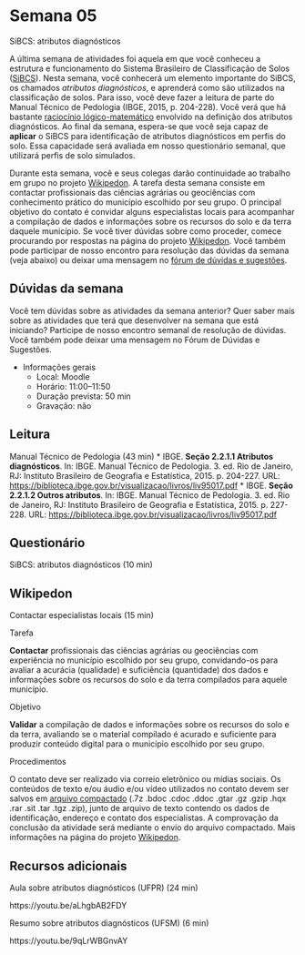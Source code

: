 # Semana 05

SiBCS: atributos diagnósticos

A última semana de atividades foi aquela em que você conheceu a estrutura e funcionamento do Sistema Brasileiro de Classificação de Solos ([SiBCS](https://www.embrapa.br/en/solos/sibcs)). Nesta semana, você conhecerá um elemento importante do SiBCS, os chamados _atributos diagnósticos_, e aprenderá como são utilizados na classificação de solos. Para isso, você deve fazer a leitura de parte do Manual Técnico de Pedologia (IBGE, 2015, p. 204-228). Você verá que há bastante [raciocínio lógico-matemático](https://pt.wikipedia.org/wiki/Racioc%C3%ADnio_l%C3%B3gico-matem%C3%A1tico) envolvido na definição dos atributos diagnósticos. Ao final da semana, espera-se que você seja capaz de __aplicar__ o SiBCS para identificação de atributos diagnósticos em perfis do solo. Essa capacidade será avaliada em nosso questionário semanal, que utilizará perfis de solo simulados.

Durante esta semana, você e seus colegas darão continuidade ao trabalho em grupo no projeto [Wikipedon](https://pt.wikiversity.org/wiki/Wikipedon). A tarefa desta semana consiste em contactar profissionais das ciências agrárias ou geociências com conhecimento prático do município escolhido por seu grupo. O principal objetivo do contato é convidar alguns especialistas locais para acompanhar a compilação de dados e informações sobre os recursos do solo e da terra daquele município. Se você tiver dúvidas sobre como proceder, comece procurando por respostas na página do projeto [Wikipedon](https://pt.wikiversity.org/wiki/Wikipedon). Você também pode participar de nosso encontro para resolução das dúvidas da semana (veja abaixo) ou deixar uma mensagem no [fórum de dúvidas e sugestões](https://moodle.utfpr.edu.br/mod/forum/view.php?id=573329).

## Dúvidas da semana

Você tem dúvidas sobre as atividades da semana anterior? Quer saber mais sobre as atividades que terá que desenvolver na semana que está iniciando? Participe de nosso encontro semanal de resolução de dúvidas. Você também pode deixar uma mensagem no Fórum de Dúvidas e Sugestões.

* Informações gerais
  * Local: Moodle
  * Horário: 11:00–11:50
  * Duração prevista: 50 min
  * Gravação: não

## Leitura

Manual Técnico de Pedologia (43 min)
<!-- Descrição -->
* IBGE. __Seção 2.2.1.1 Atributos diagnósticos__. In: IBGE. Manual Técnico de Pedologia. 3. ed. Rio de Janeiro, RJ: Instituto Brasileiro de Geografia e Estatística, 2015. p. 204-227. URL: <https://biblioteca.ibge.gov.br/visualizacao/livros/liv95017.pdf>
* IBGE. __Seção 2.2.1.2 Outros atributos__. In: IBGE. Manual Técnico de Pedologia. 3. ed. Rio de Janeiro, RJ: Instituto Brasileiro de Geografia e Estatística, 2015. p. 227-228. URL: <https://biblioteca.ibge.gov.br/visualizacao/livros/liv95017.pdf>

## Questionário

SiBCS: atributos diagnósticos (10 min)

## Wikipedon

Contactar especialistas locais (15 min)
<!-- Descrição -->

Tarefa

__Contactar__ profissionais das ciências agrárias ou geociências com experiência no município escolhido por seu grupo, convidando-os para avaliar a acurácia (qualidade) e suficiência (quantidade) dos dados e informações sobre os recursos do solo e da terra compilados para aquele município.

Objetivo

__Validar__ a compilação de dados e informações sobre os recursos do solo e da terra, avaliando se o material compilado é acurado e suficiente para produzir conteúdo digital para o município escolhido por seu grupo.

Procedimentos

O contato deve ser realizado via correio eletrônico ou mídias sociais. Os conteúdos de texto e/ou áudio e/ou vídeo utilizados no contato devem ser salvos em [arquivo compactado](https://pt.wikipedia.org/wiki/Compactador_de_arquivos) (.7z .bdoc .cdoc .ddoc .gtar .gz .gzip .hqx .rar .sit .tar .tgz .zip), junto de arquivo de texto contendo os dados de identificação, endereço e contato dos especialistas. A comprovação da conclusão da atividade será mediante o envio do arquivo compactado. Mais informações na página do projeto [Wikipedon](https://pt.wikiversity.org/wiki/Wikipedon).

## Recursos adicionais

Aula sobre atributos diagnósticos (UFPR) (24 min)

https://youtu.be/aLhgbAB2FDY

Resumo sobre atributos diagnósticos (UFSM) (6 min)

https://youtu.be/9qLrWBGnvAY

